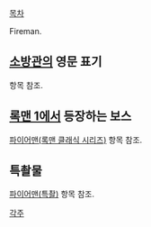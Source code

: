 [[목차]] 

Fireman.

== [[소방관]]의 영문 표기 == 
항목 참조. 

== [[록맨 1]]에서 등장하는 보스 == 
[[파이어맨(록맨 클래식 시리즈)]] 항목 참조. 

== 특촬물 == 
[[파이어맨(특촬)]] 항목 참조. 

[[각주]]
